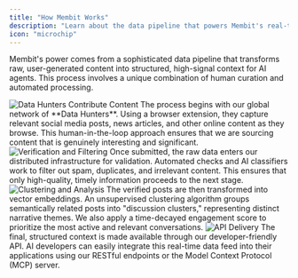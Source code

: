 ```yaml
---
title: "How Membit Works"
description: "Learn about the data pipeline that powers Membit's real-time context."
icon: "microchip"
---
```


Membit's power comes from a sophisticated data pipeline that transforms raw, user-generated content into structured, high-signal context for AI agents. This process involves a unique combination of human curation and automated processing.

<Steps>
  <Step title="Step 1: Data Hunters Contribute Content">
    <img
      src="/images/how-it-works/step-1.png"
      alt="Data Hunters Contribute Content"
      className="rounded-lg"
      noZoom
    />
    The process begins with our global network of **Data Hunters**. Using a browser
    extension, they capture relevant social media posts, news articles, and other
    online content as they browse. This human-in-the-loop approach ensures that we
    are sourcing content that is genuinely interesting and significant.
  </Step>
  <Step title="Step 2: Verification and Filtering">
    <img
      src="/images/how-it-works/step-2.png"
      alt="Verification and Filtering"
      className="rounded-lg"
      noZoom
    />
    Once submitted, the raw data enters our distributed infrastructure for validation.
    Automated checks and AI classifiers work to filter out spam, duplicates, and
    irrelevant content. This ensures that only high-quality, timely information proceeds
    to the next stage.
  </Step>
  <Step title="Step 3: Clustering and Analysis">
    <img
      src="/images/how-it-works/step-3.png"
      alt="Clustering and Analysis"
      className="rounded-lg"
      noZoom
    />
    The verified posts are then transformed into vector embeddings. An unsupervised
    clustering algorithm groups semantically related posts into "discussion clusters,"
    representing distinct narrative themes. We also apply a time-decayed engagement
    score to prioritize the most active and relevant conversations.
  </Step>
  <Step title="Step 4: API Delivery">
    <img
      src="/images/how-it-works/step-4.png"
      alt="API Delivery"
      className="rounded-lg"
      noZoom
    />
    The final, structured context is made available through our developer-friendly
    API. AI developers can easily integrate this real-time data feed into their applications
    using our RESTful endpoints or the Model Context Protocol (MCP) server.
  </Step>
</Steps>
